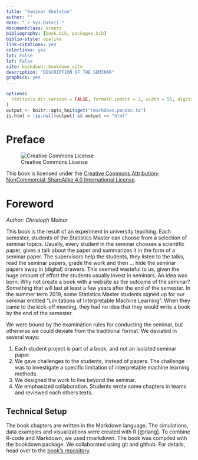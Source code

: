 ```yaml
---
title: "Seminar Skeleton"
author: ""
date: "`r Sys.Date()`"
documentclass: krantz
bibliography: [book.bib, packages.bib]
biblio-style: apalike
link-citations: yes
colorlinks: yes
lot: False
lof: False
site: bookdown::bookdown_site
description: "DESCRIPTION OF THE SEMINAR"
graphics: yes
---
```

<!--- cover-image: images/cover.png -->

```r
options(
  htmltools.dir.version = FALSE, formatR.indent = 2, width = 55, digits = 4
)
output <- knitr::opts_knit$get("rmarkdown.pandoc.to")
is.html = !is.null(output) && output == "html"
```

# Preface {-}

<!---
```r
# knitr::include_graphics('images/cover.png')
```
-->

<!---
This book explains limitations of current methods in interpretable machine learning.
The methods include partial dependence plots (PDP), Accumulated Local Effects (ALE), permutation feature importance, leave-one-covariate out (LOCO) and local interpretable model-agnostic explanations (LIME).
All of those methods can be used to explain the behavior and predictions of trained machine learning models.
But the interpretation methods might not work well in the following cases:

- if a model models interactions (e.g. when a random forest is used)
- if features strongly correlate with each other
- if the model does not correctly model causal relationships
- if parameters of the interpretation method are not set correctly

This book is the outcome of the seminar "Limitations of Interpretable Machine Learning" which took place in summer 2019 at the Department of Statistics, LMU Munich.

Cover by [\@YvonneDoinel](https://twitter.com/YvonneDoinel)
-->

![Creative Commons License](figures/by-nc-sa.png)

This book is licensed under the [Creative Commons Attribution-NonCommercial-ShareAlike 4.0 International License](http://creativecommons.org/licenses/by-nc-sa/4.0/).


\mainmatter

# Foreword {-}

*Author: Christoph Molnar*

<!-- An experiment -->
This book is the result of an experiment in university teaching.
Each semester, students of the Statistics Master can choose from a selection of seminar topics.
Usually, every student in the seminar chooses a scientific paper, gives a talk about the paper and summarizes it in the form of a seminar paper.
The supervisors help the students, they listen to the talks, read the seminar papers, grade the work and then ... hide the seminar papers away in (digital) drawers.
This seemed wasteful to us, given the huge amount of effort the students usually invest in seminars.
An idea was born:
Why not create a book with a website as the outcome of the seminar?
Something that will last at least a few years after the end of the semester.
In the summer term 2019, some Statistics Master students signed up for our seminar entitled "Limitations of Interpretable Machine Learning".
When they came to the kick-off meeting, they had no idea that they would write a book by the end of the semester.

We were bound by the examination rules for conducting the seminar, but otherwise we could deviate from the traditional format.
We deviated in several ways:

1. Each student project is part of a book, and not an isolated seminar paper.
1. We gave challenges to the students, instead of papers. The challenge was to investigate a specific limitation of interpretable machine learning methods.
1. We designed the work to live beyond the seminar.
1. We emphasized collaboration. Students wrote some chapters in teams and reviewed each others texts.

<!-- Our experience -->
<!---
Looking back, the seminar was a lot of fun and -- from our perspective -- successful.
Especially considering that it was an experiment.
Everyone was highly motivated and we got great feedback from the students that they liked the format.
For the students it was a more work than a traditional seminar.
But in the end, our hope is that their effort will pay off for them as well, not only because of their increased visibility.
It was also more work for us supervisors.
But the extra effort was worth it, since limitations of interpretability are relevant for our research.
For me the seminar was an inspiration.
The students had new ideas and new perspectives to approach the limitations of interpretable machine learning.
-->

<!-- Technical setup -->
## Technical Setup {-}

The book chapters are written in the Markdown language.
The simulations, data examples and visualizations were created with R [@rlang].
To combine R-code and Markdown, we used rmarkdown.
The book was compiled with the bookdown package.
We collaborated using git and github.
For details, head over to the [book's repository](link/to/repo).


